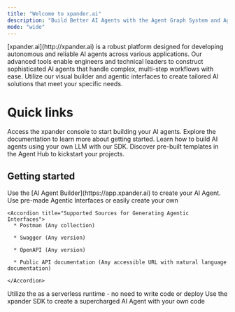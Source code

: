 ```yaml
---
title: "Welcome to xpander.ai"
description: "Build Better AI Agents with the Agent Graph System and Agentic Interfaces"
mode: "wide"
---
```


<Card title="🤖 Design and Run Multi-Step AI Agents">
  [xpander.ai](http://xpander.ai) is a robust platform designed for developing autonomous and reliable AI agents across various applications. Our advanced tools enable engineers and technical leaders to construct sophisticated AI agents that handle complex, multi-step workflows with ease.
  Utilize our visual builder and agentic interfaces to create tailored AI solutions that meet your specific needs.
</Card>

# Quick links

<CardGroup>
  <Card title="🚀 Launch Console" href="https://app.xpander.ai" horizontal>
    Access the xpander console to start building your AI agents.
  </Card>

  <Card title="📚 Learn how to build your first AI Agent" href="/userguides/get-started/getting-started" horizontal>
    Explore the documentation to learn more about getting started.
  </Card>

  <Card title="💻 SDK for BYOL LLM" href="/userguides/get-started/bring-your-own-llm" horizontal>
    Learn how to build AI agents using your own LLM with our SDK.
  </Card>

  <Card title="🧩 Agent Hub Templates" href="/agent-hub/agent-hub" horizontal>
    Discover pre-built templates in the Agent Hub to kickstart your projects.
  </Card>
</CardGroup>

## Getting started

<Steps>
  <Step title="Build your first AI Agent">
    Use the [AI Agent Builder](https://app.xpander.ai) to create your AI Agent.
  </Step>

  <Step title="Connect your AI Agent to any system">
    Use pre-made Agentic Interfaces or easily create your own

    <Accordion title="Supported Sources for Generating Agentic Interfaces">
      * Postman (Any collection)

      * Swagger (Any version)

      * OpenAPI (Any version)

      * Public API documentation (Any accessible URL with natural language documentation)

    </Accordion>
  </Step>

  <Step title="Option 1: Use xpander hosted Agent runtime">
    Utilize the as a serverless runtime - no need to write code or deploy
  </Step>

  <Step title="Option 2: build with the xpander SDK">
    Use the xpander SDK to create a supercharged AI Agent with your own code
  </Step>
</Steps>
